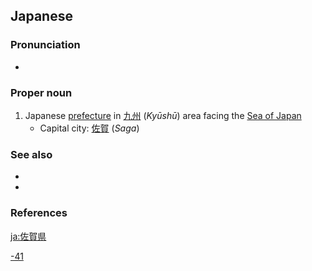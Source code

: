 ==Japanese==
{{ja-kanjitab|さ|が|けん|yomi=o}}
{{wikipedia|Saga Prefecture}}
{{wikipedia|lang=ja}}

===Pronunciation===
* {{ja-pron|さがけん|y=o|acc=2|acc_ref=NHK}}

===Proper noun===
{{ja-pos|proper|さがけん|kyu=佐賀縣}}

# Japanese [[prefecture]] in [[九州]] (''Kyūshū'') area facing the [[Sea of Japan]]
#* Capital city: [[佐賀]] (''Saga'')

===See also===
* {{ja-r|肥前|^ひぜん}}
* {{list:prefectures of Japan/ja}}

===References===
<references/>

[[Category:ja:Prefectures of Japan|-41]]

[[ja:佐賀県]]